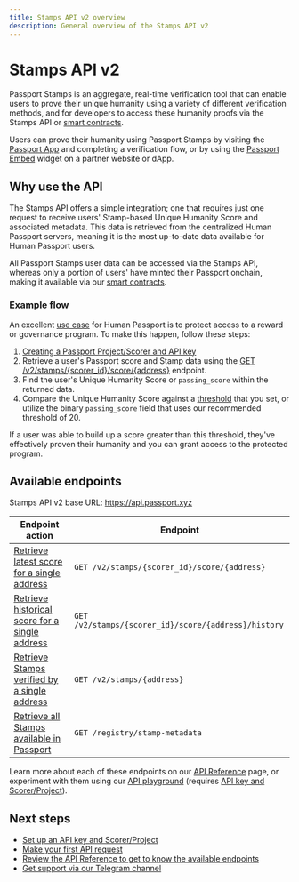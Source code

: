 ```yaml
---
title: Stamps API v2 overview
description: General overview of the Stamps API v2
---
```


# Stamps API v2

Passport Stamps is an aggregate, real-time verification tool that can enable users to prove their unique humanity using a variety of different verification methods, and for developers to access these humanity proofs via the Stamps API or [smart contracts](/building-with-passport/stamps/smart-contracts).

Users can prove their humanity using Passport Stamps by visiting the [Passport App](https://app.passport.xyz) and completing a verification flow, or by using the [Passport Embed](/building-with-passport/stamps/passport-embed) widget on a partner website or dApp.

## Why use the API

The Stamps API offers a simple integration; one that requires just one request to receive users' Stamp-based Unique Humanity Score and associated metadata. This data is retrieved from the centralized Human Passport servers, meaning it is the most up-to-date data available for Human Passport users. 

All Passport Stamps user data can be accessed via the Stamps API, whereas only a portion of users' have minted their Passport onchain, making it available via our [smart contracts](/building-with-passport/stamps/smart-contracts).

### Example flow

An excellent [use case](/overview/use-cases) for Human Passport is to protect access to a reward or governance program. To make this happen, follow these steps:

1. [Creating a Passport Project/Scorer and API key](/building-with-passport/stamps/passport-api/getting-access)
2. Retrieve a user's Passport score and Stamp data using the [GET /v2/stamps/\{scorer_id\}/score/\{address\}](/building-with-passport/stamps/passport-api/api-reference#retrieve-latest-score-for-a-single-address) endpoint. 
3. Find the user's Unique Humanity Score or `passing_score` within the returned data. 
3. Compare the Unique Humanity Score against a [threshold](/building-with-passport/stamps/major-concepts/scoring-thresholds) that you set, or utilize the binary `passing_score` field that uses our recommended threshold of 20. 

If a user was able to build up a score greater than this threshold, they've effectively proven their humanity and you can grant access to the protected program. 

## Available endpoints

Stamps API v2 base URL: https://api.passport.xyz

| Endpoint action                                 | Endpoint                                    |
| ----------------------------------------------- | ------------------------------------------- |
| [Retrieve latest score for a single address](/building-with-passport/stamps/passport-api/api-reference#retrieve-latest-score-for-a-single-address) | `GET /v2/stamps/{scorer_id}/score/{address}` |
| [Retrieve historical score for a single address](/building-with-passport/stamps/passport-api/api-reference#retrieve-historical-score-for-a-single-address) | `GET /v2/stamps/{scorer_id}/score/{address}/history`           |
| [Retrieve Stamps verified by a single address](/building-with-passport/stamps/passport-api/api-reference#retrieve-stamps-verified-by-a-single-address) | `GET /v2/stamps/{address}`            |
| [Retrieve all Stamps available in Passport](/building-with-passport/stamps/passport-api/api-reference#retrieve-all-stamps-available-in-passport) | `GET /registry/stamp-metadata`              |

Learn more about each of these endpoints on our [API Reference](/building-with-passport/stamps/passport-api/api-reference) page, or experiment with them using our [API playground](https://api.passport.xyz/v2/docs) (requires [API key and Scorer/Project](/building-with-passport/stamps/passport-api/getting-access)).

## Next steps

* [Set up an API key and Scorer/Project](/building-with-passport/stamps/passport-api/getting-access)
* [Make your first API request](/building-with-passport/stamps/passport-api/quick-start-guide)
* [Review the API Reference to get to know the available endpoints](/building-with-passport/stamps/passport-api/api-reference)
* [Get support via our Telegram channel](https://t.me/+Mcp9RsRV7tVmYjZh)
